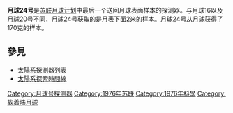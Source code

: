{{unreferenced|time=2015-01-26T15:02:25+00:00}}
{{Infobox spacecraft
| Name                   = 月球24号(Luna 24)
| Image                  =
| Caption                =
| Mission_Identifier     = 
| Organisation           = [[苏联|苏联]]
| Major_Contractors      = [[Lavochkin|GSMZ Lavochkin]]
| Bus                    = 
| Mission_Type           =  [[Lunar_Science|Lunar Science]]: 送回月球表面样本
| Satellite_Of           = [[月球|月球]]
| Orbital_Insertion_Date = 1976年8月14日
| Orbits                 = ~48
| Launch Date            =  1976年8月9日15:04:12（UTC）
| Carrier_Rocket         =  [[質子K型運載火箭|质子-K]]/[[D组级|D]]
| Flight Number          = 
| Launch_Site            = [[拜科努尔航天发射场|拜科努尔航天发射场]]
| Mission_Duration       = 13天
| MissionHighlight       = 
| Decay                  =
| Return                 =   1976年8月22日 17:55 UTC
| ReturnSite            =  [[苏尔古特|苏尔古特]]东南{{Convert|200|km|abbr=on}}<br />[[西伯利亚|西伯利亚]]以西
| COSPAR_ID              = 1976-081A
| nolink                 = y<!--set to anything to prevent linking COSPAR to NSSDC database-->
| Webpage                = 
| Mass                   = {{Convert|5800|kg|abbr=on}}
| Dimensions             = 
| Power                  = 
| Batteries              = 
<!--Orbit data-->
| orbit_reference        = <!--reference system-->
| Orbit_regime           = 
| Semimajor_Axis         = {{Convert|6492.8|km|abbr=on}}
| Eccentricity           =  0
| Inclination            =  120°
| orbit_altitude         = 
| Apoapsis               = {{Convert|115|km|abbr=on}}
| Periapsis              = {{Convert|115|km|abbr=on}}
| Orbital_Period         = 119 分钟
| Longitude              = 
| Repeat_Interval        = 
| Orbits Daily           = 
| Repetitivity           = 
| orbit_swath            = 
| orbit_crossing         = <!--equator crossing-->
<!--Planetary/Lunar landing-->
| Planet                 = [[月球|月球]]
| Planet_Landing         = 1976年8月18日06:36 (UTC)
| Planet_Coords          = 北纬12°45' ， 东经62°12' 
| Planet_Depart          = 1976年8月19日05:25 UTC
<!--Instruments-->
| Instruments            = 
| Main_Instruments       = Stereo photographic imaging system<br/>Improved drill/Remote arm for sample collection<br/>Radiation detector<br/>Radio-altimeter
| Resolution             = 
| Spectral_Band          = 
| Data_Rate              = 
| SSR                    = <!--solid-state recorder-->
| IMG_Resolution         = 
<!--Transponders-->
| Transponders           = 
| Transponder Capacity   = 
| Coverage               = 
| Twta output power      = 
| Bandwidth              = 
| EIRP                   = 
| Refs                   = [http://nssdc.gsfc.nasa.gov/nmc/spacecraftDisplay.do?id=1976-081A NASA NSSDC Master Catalog]
| Below                  = 
}}

'''月球24号'''是[[苏联|苏联]][[月球计划|月球计划]]中最后一个送回月球表面样本的探测器。与月球16以及月球20号不同，月球24号获取的是月表下面2米的样本。月球24号从月球获得了170克的样本。

==參見==
{{Portal box|月球|航天}}
*[[太陽系探測器列表|太陽系探測器列表]]
*[[太陽系探索時間線|太陽系探索時間線]]

{{月球计划}}
{{月球任務}}

[[Category:月球号探测器|Category:月球号探测器]]
[[Category:1976年苏联|Category:1976年苏联]]
[[Category:1976年科學|Category:1976年科學]]
[[Category:软着陆月球|Category:软着陆月球]]